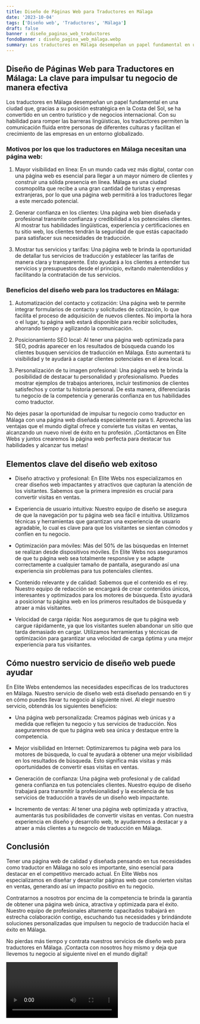 ```yaml
---
title: Diseño de Páginas Web para Traductores en Málaga
date: '2023-10-04'
tags: ['Diseño web', 'Traductores', 'Málaga']
draft: false
banner : diseño_paginas_web_traductores
fondoBanner : diseño_pagina_web_málaga.webp
summary: Los traductores en Málaga desempeñan un papel fundamental en una ciudad que, gracias a su posición estratégica en la Costa del Sol, se ha convertido en un centro turístico y de negocios internacional. Con su habilidad para romper las barreras lingüísticas, los traductores permiten la comunicación fluida entre personas de diferentes culturas y facilitan el crecimiento de las empresas en un entorno globalizado.
---
```


## Diseño de Páginas Web para Traductores en Málaga: La clave para impulsar tu negocio de manera efectiva

Los traductores en Málaga desempeñan un papel fundamental en una ciudad que, gracias a su posición estratégica en la Costa del Sol, se ha convertido en un centro turístico y de negocios internacional. Con su habilidad para romper las barreras lingüísticas, los traductores permiten la comunicación fluida entre personas de diferentes culturas y facilitan el crecimiento de las empresas en un entorno globalizado.

### Motivos por los que los traductores en Málaga necesitan una página web:

1. Mayor visibilidad en línea: En un mundo cada vez más digital, contar con una página web es esencial para llegar a un mayor número de clientes y construir una sólida presencia en línea. Málaga es una ciudad cosmopolita que recibe a una gran cantidad de turistas y empresas extranjeras, por lo que una página web permitirá a los traductores llegar a este mercado potencial.

2. Generar confianza en los clientes: Una página web bien diseñada y profesional transmite confianza y credibilidad a los potenciales clientes. Al mostrar tus habilidades lingüísticas, experiencia y certificaciones en tu sitio web, los clientes tendrán la seguridad de que estás capacitado para satisfacer sus necesidades de traducción.

3. Mostrar tus servicios y tarifas: Una página web te brinda la oportunidad de detallar tus servicios de traducción y establecer las tarifas de manera clara y transparente. Esto ayudará a los clientes a entender tus servicios y presupuestos desde el principio, evitando malentendidos y facilitando la contratación de tus servicios.

### Beneficios del diseño web para los traductores en Málaga:

1. Automatización del contacto y cotización: Una página web te permite integrar formularios de contacto y solicitudes de cotización, lo que facilita el proceso de adquisición de nuevos clientes. No importa la hora o el lugar, tu página web estará disponible para recibir solicitudes, ahorrando tiempo y agilizando la comunicación.

2. Posicionamiento SEO local: Al tener una página web optimizada para SEO, podrás aparecer en los resultados de búsqueda cuando los clientes busquen servicios de traducción en Málaga. Esto aumentará tu visibilidad y te ayudará a captar clientes potenciales en el área local.

3. Personalización de tu imagen profesional: Una página web te brinda la posibilidad de destacar tu personalidad y profesionalismo. Puedes mostrar ejemplos de trabajos anteriores, incluir testimonios de clientes satisfechos y contar tu historia personal. De esta manera, diferenciarás tu negocio de la competencia y generarás confianza en tus habilidades como traductor.

No dejes pasar la oportunidad de impulsar tu negocio como traductor en Málaga con una página web diseñada especialmente para ti. Aprovecha las ventajas que el mundo digital ofrece y convierte tus visitas en ventas, alcanzando un nuevo nivel de éxito en tu profesión. ¡Contáctanos en Élite Webs y juntos crearemos la página web perfecta para destacar tus habilidades y alcanzar tus metas!

<GifSeo />

<Cta />

## Elementos clave del diseño web exitoso

- Diseño atractivo y profesional: En Elite Webs nos especializamos en crear diseños web impactantes y atractivos que capturan la atención de los visitantes. Sabemos que la primera impresión es crucial para convertir visitas en ventas.

- Experiencia de usuario intuitiva: Nuestro equipo de diseño se asegura de que la navegación por tu página web sea fácil e intuitiva. Utilizamos técnicas y herramientas que garantizan una experiencia de usuario agradable, lo cual es clave para que los visitantes se sientan cómodos y confíen en tu negocio.

- Optimización para móviles: Más del 50% de las búsquedas en Internet se realizan desde dispositivos móviles. En Elite Webs nos aseguramos de que tu página web sea totalmente responsive y se adapte correctamente a cualquier tamaño de pantalla, asegurando así una experiencia sin problemas para tus potenciales clientes.

- Contenido relevante y de calidad: Sabemos que el contenido es el rey. Nuestro equipo de redacción se encargará de crear contenidos únicos, interesantes y optimizados para los motores de búsqueda. Esto ayudará a posicionar tu página web en los primeros resultados de búsqueda y atraer a más visitantes.

- Velocidad de carga rápida: Nos aseguramos de que tu página web cargue rápidamente, ya que los visitantes suelen abandonar un sitio que tarda demasiado en cargar. Utilizamos herramientas y técnicas de optimización para garantizar una velocidad de carga óptima y una mejor experiencia para tus visitantes.

## Cómo nuestro servicio de diseño web puede ayudar

En Elite Webs entendemos las necesidades específicas de los traductores en Málaga. Nuestro servicio de diseño web está diseñado pensando en ti y en cómo puedes llevar tu negocio al siguiente nivel. Al elegir nuestro servicio, obtendrás los siguientes beneficios:

- Una página web personalizada: Creamos páginas web únicas y a medida que reflejen tu negocio y tus servicios de traducción. Nos aseguraremos de que tu página web sea única y destaque entre la competencia.

- Mejor visibilidad en Internet: Optimizaremos tu página web para los motores de búsqueda, lo cual te ayudará a obtener una mejor visibilidad en los resultados de búsqueda. Esto significa más visitas y más oportunidades de convertir esas visitas en ventas.

- Generación de confianza: Una página web profesional y de calidad genera confianza en tus potenciales clientes. Nuestro equipo de diseño trabajará para transmitir la profesionalidad y la excelencia de tus servicios de traducción a través de un diseño web impactante.

- Incremento de ventas: Al tener una página web optimizada y atractiva, aumentarás tus posibilidades de convertir visitas en ventas. Con nuestra experiencia en diseño y desarrollo web, te ayudaremos a destacar y a atraer a más clientes a tu negocio de traducción en Málaga.

## Conclusión

Tener una página web de calidad y diseñada pensando en tus necesidades como traductor en Málaga no solo es importante, sino esencial para destacar en el competitivo mercado actual. En Elite Webs nos especializamos en diseñar y desarrollar páginas web que convierten visitas en ventas, generando así un impacto positivo en tu negocio.

Contratarnos a nosotros por encima de la competencia te brinda la garantía de obtener una página web única, atractiva y optimizada para el éxito. Nuestro equipo de profesionales altamente capacitados trabajará en estrecha colaboración contigo, escuchando tus necesidades y brindándote soluciones personalizadas que impulsen tu negocio de traducción hacia el éxito en Málaga.

No pierdas más tiempo y contrata nuestros servicios de diseño web para traductores en Málaga. ¡Contacta con nosotros hoy mismo y deja que llevemos tu negocio al siguiente nivel en el mundo digital!

<Video />

<CtaBot job='Traductores' city='Málaga'/>

<Gmaps query='Málaga+españa+maps' />